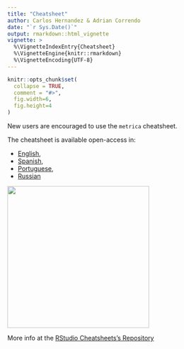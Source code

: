 ```yaml
---
title: "Cheatsheet"
author: Carlos Hernandez & Adrian Correndo
date: "`r Sys.Date()`"
output: rmarkdown::html_vignette
vignette: >
  %\VignetteIndexEntry{Cheatsheet}
  %\VignetteEngine{knitr::rmarkdown}
  %\VignetteEncoding{UTF-8}
---
```


```r
knitr::opts_chunk$set(
  collapse = TRUE,
  comment = "#>",
  fig.width=6, 
  fig.height=4
)
```

New users are encouraged to use the `metrica` cheatsheet. <br/>

The cheatsheet is available open-access in: 

- [English](https://rstudio.github.io/cheatsheets/metrica.pdf),
- [Spanish](https://github.com/adriancorrendo/cheatsheets/blob/main/translations/spanish/metrica_es.pdf),
- [Portuguese](https://github.com/adriancorrendo/cheatsheets/blob/main/translations/portuguese/metrica_pt_br.pdf),  
- [Russian](https://github.com/adriancorrendo/cheatsheets/blob/main/translations/russian/metrica_ru.pdf)

<img src="../man/figures/cheatsheet.png" align="center" height="320" style="float:center; height:320px;"/>

More info at the [RStudio Cheatsheets's Repository ](https://github.com/rstudio/cheatsheets)
